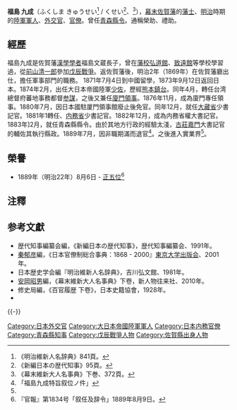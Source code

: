 '''福島 九成'''（ふくしま きゅうせい<ref name="me">《明治維新人名辞典》841頁。</ref> / くせい<ref name="re">《新編日本の歴代知事》95頁。</ref>、{{BD|1842年||1914年|9月12日|Fukushima Kyūsei}}<ref name="ba">《幕末維新大人名事典》下巻、372頁。</ref>），[[幕末|幕末]][[佐賀藩|佐賀藩]]的[[藩士|藩士]]、[[明治|明治]]時期的[[大日本帝国陸軍|陸軍]][[軍人|軍人]]、[[外交官|外交官]]、[[官僚|官僚]]。曾任[[青森縣廳|青森]][[縣令|縣令]]。通稱榮助、禮助。

==經歷==
福島九成是佐賀藩[[漢學|漢學學者]]福島文蔵長子，曾在[[藩校|藩校]][[弘道館_(佐賀藩)|弘道館]]、[[致遠館|致遠館]]等學校學習過，從[[前山清一郎|前山清一郎]]參加[[戊辰戰爭|戊辰戰爭]]。返佐賀藩後，明治2年（1869年）在佐賀藩廳出仕，擔任軍事部門的職務。
1871年7月4日到中國留學，1873年9月12日返回日本。1874年2月，出任大日本帝國陸軍[[少佐|少佐]]，歷經[[鎮台|熊本鎮台]]。同年4月，轉任台湾總督府蕃地事務都督[[参謀|参謀]]，之後又兼任[[廈門市|廈門]][[領事|領事]]。1876年11月，成為廈門專任領事。1880年7月，因日本國駐厦門領事館廢止後免官。同年12月，就任[[大藏省|大藏省]]少書記官。1881年1轉任、[[内務省_(日本)|内務省]]少書記官。1882年12月，成為内務省權大書記官。1883年]2月，就任青森縣縣令。由於其地方行政的經驗太淺，[[古莊嘉門|古莊嘉門]]大書記官的輔佐其執行縣政。1889年7月，因非職期滿而退官<ref>「福島九成特旨叙位ノ件」</ref>。之後進入實業界<ref name="ba"/>。

== 榮譽==
* 1889年（明治22年）8月6日 - [[正五位|正五位]]<ref>『官報』第1834号「叙任及辞令」1889年8月9日。</ref>

==注釋==
{{Reflist}}

== 参考文獻 ==
*歴代知事編纂会編，《新編日本の歴代知事》，歴代知事編纂会、1991年。
*[[秦郁彦|秦郁彦]]編，《日本官僚制総合事典：1868 - 2000』[[東京大学出版会|東京大学出版会]]、2001年。
*日本歴史学会編『明治維新人名辞典》，吉川弘文館、1981年。
*[[安岡昭男|安岡昭男]]編，《幕末維新大人名事典》下卷，新人物往来社、2010年。
*修史局編，《百官履歴 下卷》，日本史籍協會，1928年。
*{{アジア歴史資料センター|A12090214500|福島九成特旨叙位ノ件}}
{{-}}
{{青森縣知事}}
{{DEFAULTSORT:Fukushima Kyūsei}}
[[Category:日本外交官|Category:日本外交官]]
[[Category:大日本帝國陸軍軍人|Category:大日本帝國陸軍軍人]]
[[Category:日本内務官僚|Category:日本内務官僚]]
[[Category:青森縣知事|Category:青森縣知事]]
[[Category:戊辰戰爭人物|Category:戊辰戰爭人物]]
[[Category:佐賀縣出身人物|Category:佐賀縣出身人物]]